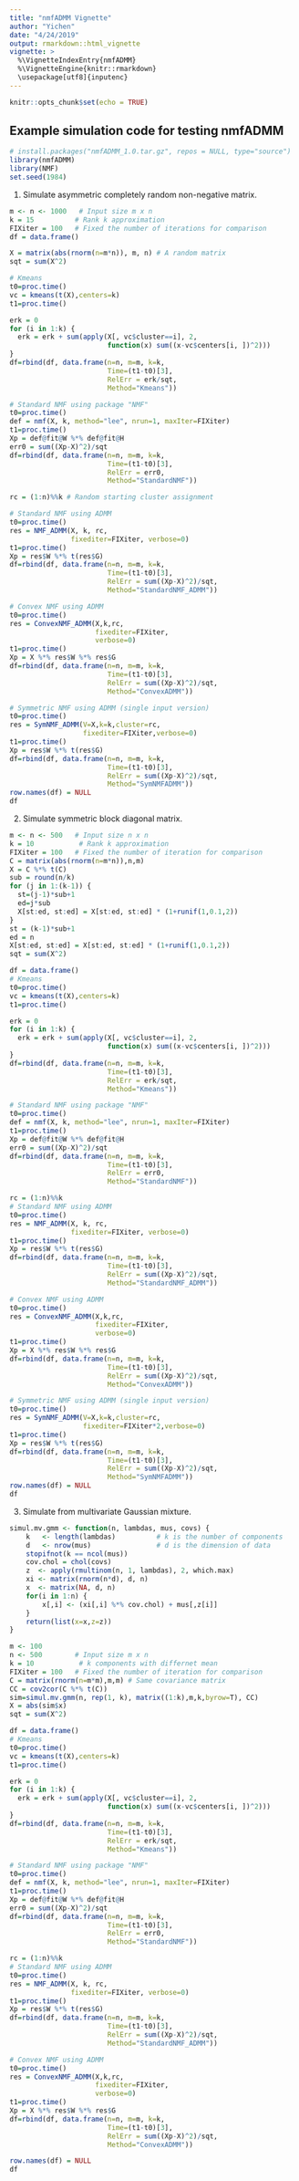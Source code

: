 ```yaml
---
title: "nmfADMM Vignette"
author: "Yichen"
date: "4/24/2019"
output: rmarkdown::html_vignette
vignette: >
  %\VignetteIndexEntry{nmfADMM}
  %\VignetteEngine{knitr::rmarkdown}
  \usepackage[utf8]{inputenc}
---
```


```r
knitr::opts_chunk$set(echo = TRUE)
```

## Example simulation code for testing nmfADMM

```r
# install.packages("nmfADMM_1.0.tar.gz", repos = NULL, type="source")
library(nmfADMM)
library(NMF)
set.seed(1984)
```

1. Simulate asymmetric completely random non-negative matrix.
```r
m <- n <- 1000   # Input size m x n
k = 15          # Rank k approximation
FIXiter = 100   # Fixed the number of iterations for comparison
df = data.frame()

X = matrix(abs(rnorm(n=m*n)), m, n) # A random matrix
sqt = sum(X^2)

# Kmeans
t0=proc.time()
vc = kmeans(t(X),centers=k)
t1=proc.time()

erk = 0
for (i in 1:k) {
  erk = erk + sum(apply(X[, vc$cluster==i], 2,
                        function(x) sum((x-vc$centers[i, ])^2)))
}
df=rbind(df, data.frame(n=n, m=m, k=k,
                        Time=(t1-t0)[3],
                        RelErr = erk/sqt,
                        Method="Kmeans"))

# Standard NMF using package "NMF"
t0=proc.time()
def = nmf(X, k, method="lee", nrun=1, maxIter=FIXiter)
t1=proc.time()
Xp = def@fit@W %*% def@fit@H
err0 = sum((Xp-X)^2)/sqt
df=rbind(df, data.frame(n=n, m=m, k=k,
                        Time=(t1-t0)[3],
                        RelErr = err0,
                        Method="StandardNMF"))

rc = (1:n)%%k # Random starting cluster assignment

# Standard NMF using ADMM
t0=proc.time()
res = NMF_ADMM(X, k, rc,
               fixediter=FIXiter, verbose=0)
t1=proc.time()
Xp = res$W %*% t(res$G)
df=rbind(df, data.frame(n=n, m=m, k=k,
                        Time=(t1-t0)[3],
                        RelErr = sum((Xp-X)^2)/sqt,
                        Method="StandardNMF_ADMM"))

# Convex NMF using ADMM
t0=proc.time()
res = ConvexNMF_ADMM(X,k,rc,
                     fixediter=FIXiter,
                     verbose=0)
t1=proc.time()
Xp = X %*% res$W %*% res$G
df=rbind(df, data.frame(n=n, m=m, k=k,
                        Time=(t1-t0)[3],
                        RelErr = sum((Xp-X)^2)/sqt,
                        Method="ConvexADMM"))

# Symmetric NMF using ADMM (single input version)
t0=proc.time()
res = SymNMF_ADMM(V=X,k=k,cluster=rc,
                  fixediter=FIXiter,verbose=0)
t1=proc.time()
Xp = res$W %*% t(res$G)
df=rbind(df, data.frame(n=n, m=m, k=k,
                        Time=(t1-t0)[3],
                        RelErr = sum((Xp-X)^2)/sqt,
                        Method="SymNMFADMM"))
row.names(df) = NULL
df
```

2. Simulate symmetric block diagonal matrix.
```r
m <- n <- 500   # Input size n x n
k = 10           # Rank k approximation
FIXiter = 100   # Fixed the number of iteration for comparison
C = matrix(abs(rnorm(n=m*n)),n,m)
X = C %*% t(C)
sub = round(n/k)
for (j in 1:(k-1)) {
  st=(j-1)*sub+1
  ed=j*sub
  X[st:ed, st:ed] = X[st:ed, st:ed] * (1+runif(1,0.1,2))
}
st = (k-1)*sub+1
ed = n
X[st:ed, st:ed] = X[st:ed, st:ed] * (1+runif(1,0.1,2))
sqt = sum(X^2)
```


```r
df = data.frame()
# Kmeans
t0=proc.time()
vc = kmeans(t(X),centers=k)
t1=proc.time()

erk = 0
for (i in 1:k) {
  erk = erk + sum(apply(X[, vc$cluster==i], 2,
                        function(x) sum((x-vc$centers[i, ])^2)))
}
df=rbind(df, data.frame(n=n, m=m, k=k,
                        Time=(t1-t0)[3],
                        RelErr = erk/sqt,
                        Method="Kmeans"))

# Standard NMF using package "NMF"
t0=proc.time()
def = nmf(X, k, method="lee", nrun=1, maxIter=FIXiter)
t1=proc.time()
Xp = def@fit@W %*% def@fit@H
err0 = sum((Xp-X)^2)/sqt
df=rbind(df, data.frame(n=n, m=m, k=k,
                        Time=(t1-t0)[3],
                        RelErr = err0,
                        Method="StandardNMF"))

rc = (1:n)%%k
# Standard NMF using ADMM
t0=proc.time()
res = NMF_ADMM(X, k, rc,
               fixediter=FIXiter, verbose=0)
t1=proc.time()
Xp = res$W %*% t(res$G)
df=rbind(df, data.frame(n=n, m=m, k=k,
                        Time=(t1-t0)[3],
                        RelErr = sum((Xp-X)^2)/sqt,
                        Method="StandardNMF_ADMM"))

# Convex NMF using ADMM
t0=proc.time()
res = ConvexNMF_ADMM(X,k,rc,
                     fixediter=FIXiter,
                     verbose=0)
t1=proc.time()
Xp = X %*% res$W %*% res$G
df=rbind(df, data.frame(n=n, m=m, k=k,
                        Time=(t1-t0)[3],
                        RelErr = sum((Xp-X)^2)/sqt,
                        Method="ConvexADMM"))

# Symmetric NMF using ADMM (single input version)
t0=proc.time()
res = SymNMF_ADMM(V=X,k=k,cluster=rc,
                  fixediter=FIXiter*2,verbose=0)
t1=proc.time()
Xp = res$W %*% t(res$G)
df=rbind(df, data.frame(n=n, m=m, k=k,
                        Time=(t1-t0)[3],
                        RelErr = sum((Xp-X)^2)/sqt,
                        Method="SymNMFADMM"))
row.names(df) = NULL
df
```

3. Simulate from multivariate Gaussian mixture.

```r
simul.mv.gmm <- function(n, lambdas, mus, covs) {
    k   <- length(lambdas)          # k is the number of components
    d   <- nrow(mus)                # d is the dimension of data
    stopifnot(k == ncol(mus))
    cov.chol = chol(covs)
    z  <- apply(rmultinom(n, 1, lambdas), 2, which.max)
    xi <- matrix(rnorm(n*d), d, n)
    x  <- matrix(NA, d, n)
    for(i in 1:n) {
        x[,i] <- (xi[,i] %*% cov.chol) + mus[,z[i]]
    }
    return(list(x=x,z=z))
}

```


```r
m <- 100
n <- 500        # Input size m x n
k = 10           # k components with differnet mean
FIXiter = 100   # Fixed the number of iteration for comparison
C = matrix(rnorm(n=m*m),m,m) # Same covariance matrix
CC = cov2cor(C %*% t(C))
sim=simul.mv.gmm(n, rep(1, k), matrix((1:k),m,k,byrow=T), CC)
X = abs(sim$x)
sqt = sum(X^2)
```


```r
df = data.frame()
# Kmeans
t0=proc.time()
vc = kmeans(t(X),centers=k)
t1=proc.time()

erk = 0
for (i in 1:k) {
  erk = erk + sum(apply(X[, vc$cluster==i], 2,
                        function(x) sum((x-vc$centers[i, ])^2)))
}
df=rbind(df, data.frame(n=n, m=m, k=k,
                        Time=(t1-t0)[3],
                        RelErr = erk/sqt,
                        Method="Kmeans"))

# Standard NMF using package "NMF"
t0=proc.time()
def = nmf(X, k, method="lee", nrun=1, maxIter=FIXiter)
t1=proc.time()
Xp = def@fit@W %*% def@fit@H
err0 = sum((Xp-X)^2)/sqt
df=rbind(df, data.frame(n=n, m=m, k=k,
                        Time=(t1-t0)[3],
                        RelErr = err0,
                        Method="StandardNMF"))

rc = (1:n)%%k
# Standard NMF using ADMM
t0=proc.time()
res = NMF_ADMM(X, k, rc,
               fixediter=FIXiter, verbose=0)
t1=proc.time()
Xp = res$W %*% t(res$G)
df=rbind(df, data.frame(n=n, m=m, k=k,
                        Time=(t1-t0)[3],
                        RelErr = sum((Xp-X)^2)/sqt,
                        Method="StandardNMF_ADMM"))

# Convex NMF using ADMM
t0=proc.time()
res = ConvexNMF_ADMM(X,k,rc,
                     fixediter=FIXiter,
                     verbose=0)
t1=proc.time()
Xp = X %*% res$W %*% res$G
df=rbind(df, data.frame(n=n, m=m, k=k,
                        Time=(t1-t0)[3],
                        RelErr = sum((Xp-X)^2)/sqt,
                        Method="ConvexADMM"))

row.names(df) = NULL
df
```



